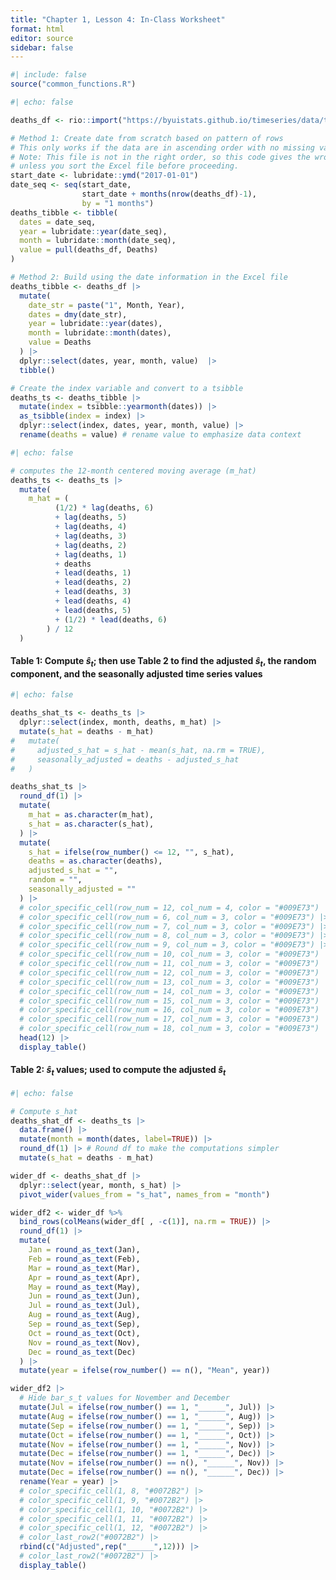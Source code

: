```yaml
---
title: "Chapter 1, Lesson 4: In-Class Worksheet"
format: html
editor: source
sidebar: false
---
```


```r
#| include: false
source("common_functions.R")
```

```{=html}
<script type="text/javascript">
 function showhide(id) {
    var e = document.getElementById(id);
    e.style.display = (e.style.display == 'block') ? 'none' : 'block';
 }
 
 function openTab(evt, tabName) {
    var i, tabcontent, tablinks;
    tabcontent = document.getElementsByClassName("tabcontent");
    for (i = 0; i < tabcontent.length; i++) {
        tabcontent[i].style.display = "none";
    }
    tablinks = document.getElementsByClassName("tablinks");
    for (i = 0; i < tablinks.length; i++) {
        tablinks[i].className = tablinks[i].className.replace(" active", "");
    }
    document.getElementById(tabName).style.display = "block";
    evt.currentTarget.className += " active";
 }    
</script>
```



```r
#| echo: false

deaths_df <- rio::import("https://byuistats.github.io/timeseries/data/traffic_deaths.xlsx")

# Method 1: Create date from scratch based on pattern of rows
# This only works if the data are in ascending order with no missing values
# Note: This file is not in the right order, so this code gives the wrong tsibble
# unless you sort the Excel file before proceeding.
start_date <- lubridate::ymd("2017-01-01")
date_seq <- seq(start_date,
                start_date + months(nrow(deaths_df)-1),
                by = "1 months")
deaths_tibble <- tibble(
  dates = date_seq,
  year = lubridate::year(date_seq),
  month = lubridate::month(date_seq),
  value = pull(deaths_df, Deaths)
)

# Method 2: Build using the date information in the Excel file
deaths_tibble <- deaths_df |>
  mutate(
    date_str = paste("1", Month, Year),
    dates = dmy(date_str),
    year = lubridate::year(dates),
    month = lubridate::month(dates),
    value = Deaths
  ) |>
  dplyr::select(dates, year, month, value)  |> 
  tibble()

# Create the index variable and convert to a tsibble
deaths_ts <- deaths_tibble |>
  mutate(index = tsibble::yearmonth(dates)) |>
  as_tsibble(index = index) |>
  dplyr::select(index, dates, year, month, value) |>
  rename(deaths = value) # rename value to emphasize data context
```


```r
#| echo: false

# computes the 12-month centered moving average (m_hat)
deaths_ts <- deaths_ts |> 
  mutate(
    m_hat = (
          (1/2) * lag(deaths, 6)
          + lag(deaths, 5)
          + lag(deaths, 4)
          + lag(deaths, 3)
          + lag(deaths, 2)
          + lag(deaths, 1)
          + deaths
          + lead(deaths, 1)
          + lead(deaths, 2)
          + lead(deaths, 3)
          + lead(deaths, 4)
          + lead(deaths, 5)
          + (1/2) * lead(deaths, 6)
        ) / 12
  )
```

#### Table 1: Compute $\hat s_t$; then use Table 2 to find the adjusted $\hat s_t$, the random component, and the seasonally adjusted time series values

```r
#| echo: false

deaths_shat_ts <- deaths_ts |>
  dplyr::select(index, month, deaths, m_hat) |>
  mutate(s_hat = deaths - m_hat)
#   mutate( 
#     adjusted_s_hat = s_hat - mean(s_hat, na.rm = TRUE),
#     seasonally_adjusted = deaths - adjusted_s_hat
#   )

deaths_shat_ts |>
  round_df(1) |>
  mutate(
    m_hat = as.character(m_hat),
    s_hat = as.character(s_hat),
  ) |> 
  mutate(
    s_hat = ifelse(row_number() <= 12, "", s_hat),
    deaths = as.character(deaths),
    adjusted_s_hat = "",
    random = "",
    seasonally_adjusted = ""
  ) |>
  # color_specific_cell(row_num = 12, col_num = 4, color = "#009E73") |>
  # color_specific_cell(row_num = 6, col_num = 3, color = "#009E73") |>
  # color_specific_cell(row_num = 7, col_num = 3, color = "#009E73") |>
  # color_specific_cell(row_num = 8, col_num = 3, color = "#009E73") |>
  # color_specific_cell(row_num = 9, col_num = 3, color = "#009E73") |>
  # color_specific_cell(row_num = 10, col_num = 3, color = "#009E73") |>
  # color_specific_cell(row_num = 11, col_num = 3, color = "#009E73") |>
  # color_specific_cell(row_num = 12, col_num = 3, color = "#009E73") |>
  # color_specific_cell(row_num = 13, col_num = 3, color = "#009E73") |>
  # color_specific_cell(row_num = 14, col_num = 3, color = "#009E73") |>
  # color_specific_cell(row_num = 15, col_num = 3, color = "#009E73") |>
  # color_specific_cell(row_num = 16, col_num = 3, color = "#009E73") |>
  # color_specific_cell(row_num = 17, col_num = 3, color = "#009E73") |>
  # color_specific_cell(row_num = 18, col_num = 3, color = "#009E73") |>
  head(12) |>
  display_table()
```

#### Table 2: $\hat s_t$ values; used to compute the adjusted $\hat s_t$
```r
#| echo: false

# Compute s_hat
deaths_shat_df <- deaths_ts |>
  data.frame() |>
  mutate(month = month(dates, label=TRUE)) |>
  round_df(1) |> # Round df to make the computations simpler
  mutate(s_hat = deaths - m_hat)

wider_df <- deaths_shat_df |>
  dplyr::select(year, month, s_hat) |> 
  pivot_wider(values_from = "s_hat", names_from = "month")

wider_df2 <- wider_df %>% 
  bind_rows(colMeans(wider_df[ , -c(1)], na.rm = TRUE)) |>
  round_df(1) |>
  mutate(
    Jan = round_as_text(Jan),
    Feb = round_as_text(Feb),
    Mar = round_as_text(Mar),
    Apr = round_as_text(Apr),
    May = round_as_text(May),
    Jun = round_as_text(Jun),
    Jul = round_as_text(Jul),
    Aug = round_as_text(Aug),
    Sep = round_as_text(Sep),
    Oct = round_as_text(Oct),
    Nov = round_as_text(Nov),
    Dec = round_as_text(Dec)
  ) |>
  mutate(year = ifelse(row_number() == n(), "Mean", year))

wider_df2 |>
  # Hide bar_s_t values for November and December
  mutate(Jul = ifelse(row_number() == 1, "______", Jul)) |>
  mutate(Aug = ifelse(row_number() == 1, "______", Aug)) |>
  mutate(Sep = ifelse(row_number() == 1, "______", Sep)) |>
  mutate(Oct = ifelse(row_number() == 1, "______", Oct)) |>
  mutate(Nov = ifelse(row_number() == 1, "______", Nov)) |>
  mutate(Dec = ifelse(row_number() == 1, "______", Dec)) |>
  mutate(Nov = ifelse(row_number() == n(), "______", Nov)) |>
  mutate(Dec = ifelse(row_number() == n(), "______", Dec)) |>
  rename(Year = year) |>
  # color_specific_cell(1, 8, "#0072B2") |>
  # color_specific_cell(1, 9, "#0072B2") |>
  # color_specific_cell(1, 10, "#0072B2") |>
  # color_specific_cell(1, 11, "#0072B2") |>
  # color_specific_cell(1, 12, "#0072B2") |>
  # color_last_row2("#0072B2") |>
  rbind(c("Adjusted",rep("______",12))) |>
  # color_last_row2("#0072B2") |>
  display_table()
```

